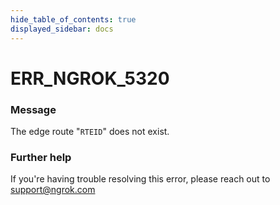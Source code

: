```yaml
---
hide_table_of_contents: true
displayed_sidebar: docs
---
```



# ERR_NGROK_5320

### Message

The edge route "`RTEID`" does not exist.

<ErrorDetails error="err_ngrok_5320" />

### Further help

If you're having trouble resolving this error, please reach out to [support@ngrok.com](mailto:support@ngrok.com?subject=Help%20with%20ERR_NGROK_5320)
